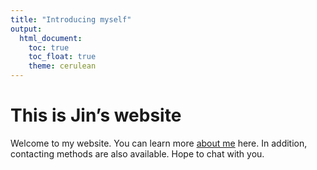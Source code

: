 ```yaml
---
title: "Introducing myself"
output: 
  html_document:
    toc: true
    toc_float: true
    theme: cerulean
---
```


# This is Jin's website 

Welcome to my website. You can learn more [about me](about.html) here. In addition, contacting methods are also available. Hope to chat with you.





